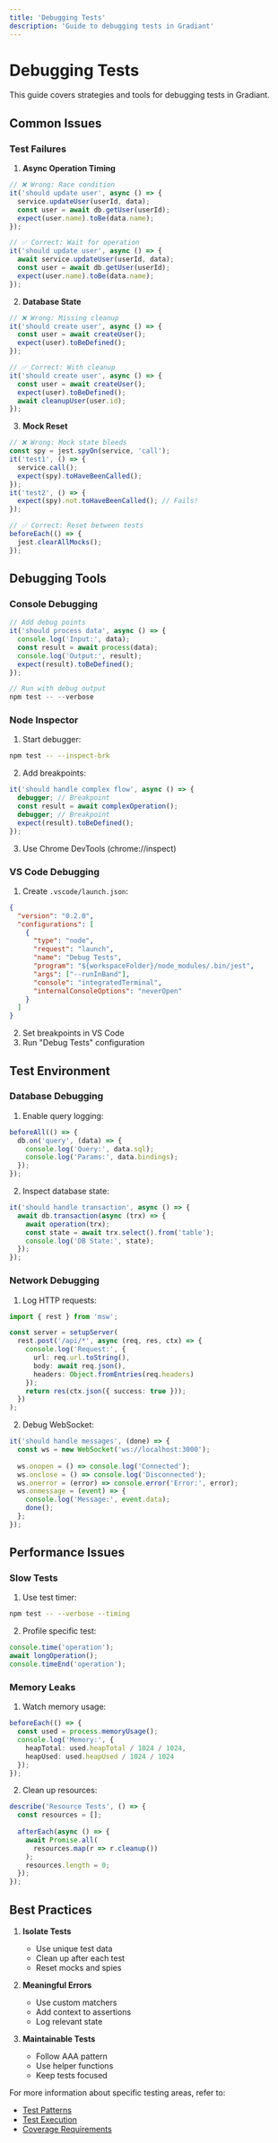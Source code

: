 ```yaml
---
title: 'Debugging Tests'
description: 'Guide to debugging tests in Gradiant'
---
```


# Debugging Tests

This guide covers strategies and tools for debugging tests in Gradiant.

## Common Issues

### Test Failures

1. **Async Operation Timing**
```typescript
// ❌ Wrong: Race condition
it('should update user', async () => {
  service.updateUser(userId, data);
  const user = await db.getUser(userId);
  expect(user.name).toBe(data.name);
});

// ✅ Correct: Wait for operation
it('should update user', async () => {
  await service.updateUser(userId, data);
  const user = await db.getUser(userId);
  expect(user.name).toBe(data.name);
});
```

2. **Database State**
```typescript
// ❌ Wrong: Missing cleanup
it('should create user', async () => {
  const user = await createUser();
  expect(user).toBeDefined();
});

// ✅ Correct: With cleanup
it('should create user', async () => {
  const user = await createUser();
  expect(user).toBeDefined();
  await cleanupUser(user.id);
});
```

3. **Mock Reset**
```typescript
// ❌ Wrong: Mock state bleeds
const spy = jest.spyOn(service, 'call');
it('test1', () => {
  service.call();
  expect(spy).toHaveBeenCalled();
});
it('test2', () => {
  expect(spy).not.toHaveBeenCalled(); // Fails!
});

// ✅ Correct: Reset between tests
beforeEach(() => {
  jest.clearAllMocks();
});
```

## Debugging Tools

### Console Debugging

```typescript
// Add debug points
it('should process data', async () => {
  console.log('Input:', data);
  const result = await process(data);
  console.log('Output:', result);
  expect(result).toBeDefined();
});

// Run with debug output
npm test -- --verbose
```

### Node Inspector

1. Start debugger:
```bash
npm test -- --inspect-brk
```

2. Add breakpoints:
```typescript
it('should handle complex flow', async () => {
  debugger; // Breakpoint
  const result = await complexOperation();
  debugger; // Breakpoint
  expect(result).toBeDefined();
});
```

3. Use Chrome DevTools (chrome://inspect)

### VS Code Debugging

1. Create `.vscode/launch.json`:
```json
{
  "version": "0.2.0",
  "configurations": [
    {
      "type": "node",
      "request": "launch",
      "name": "Debug Tests",
      "program": "${workspaceFolder}/node_modules/.bin/jest",
      "args": ["--runInBand"],
      "console": "integratedTerminal",
      "internalConsoleOptions": "neverOpen"
    }
  ]
}
```

2. Set breakpoints in VS Code
3. Run "Debug Tests" configuration

## Test Environment

### Database Debugging

1. Enable query logging:
```typescript
beforeAll(() => {
  db.on('query', (data) => {
    console.log('Query:', data.sql);
    console.log('Params:', data.bindings);
  });
});
```

2. Inspect database state:
```typescript
it('should handle transaction', async () => {
  await db.transaction(async (trx) => {
    await operation(trx);
    const state = await trx.select().from('table');
    console.log('DB State:', state);
  });
});
```

### Network Debugging

1. Log HTTP requests:
```typescript
import { rest } from 'msw';

const server = setupServer(
  rest.post('/api/*', async (req, res, ctx) => {
    console.log('Request:', {
      url: req.url.toString(),
      body: await req.json(),
      headers: Object.fromEntries(req.headers)
    });
    return res(ctx.json({ success: true }));
  })
);
```

2. Debug WebSocket:
```typescript
it('should handle messages', (done) => {
  const ws = new WebSocket('ws://localhost:3000');
  
  ws.onopen = () => console.log('Connected');
  ws.onclose = () => console.log('Disconnected');
  ws.onerror = (error) => console.error('Error:', error);
  ws.onmessage = (event) => {
    console.log('Message:', event.data);
    done();
  };
});
```

## Performance Issues

### Slow Tests

1. Use test timer:
```bash
npm test -- --verbose --timing
```

2. Profile specific test:
```typescript
console.time('operation');
await longOperation();
console.timeEnd('operation');
```

### Memory Leaks

1. Watch memory usage:
```typescript
beforeEach(() => {
  const used = process.memoryUsage();
  console.log('Memory:', {
    heapTotal: used.heapTotal / 1024 / 1024,
    heapUsed: used.heapUsed / 1024 / 1024
  });
});
```

2. Clean up resources:
```typescript
describe('Resource Tests', () => {
  const resources = [];
  
  afterEach(async () => {
    await Promise.all(
      resources.map(r => r.cleanup())
    );
    resources.length = 0;
  });
});
```

## Best Practices

1. **Isolate Tests**
   - Use unique test data
   - Clean up after each test
   - Reset mocks and spies

2. **Meaningful Errors**
   - Use custom matchers
   - Add context to assertions
   - Log relevant state

3. **Maintainable Tests**
   - Follow AAA pattern
   - Use helper functions
   - Keep tests focused

For more information about specific testing areas, refer to:
- [Test Patterns](/testing/patterns)
- [Test Execution](/testing/execution)
- [Coverage Requirements](/testing/coverage) 